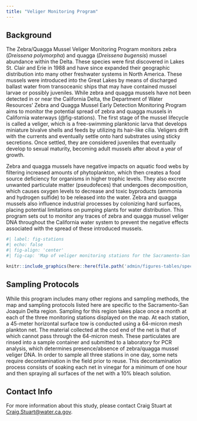```yaml
---
title: "Veliger Monitoring Program"
---
```


## Background

The Zebra/Quagga Mussel Veliger Monitoring Program monitors zebra (*Dreissena polymorpha*) and quagga (*Dreissena bugensis*) mussel abundance within the Delta. These species were first discovered in Lakes St. Clair and Erie in 1988 and have since expanded their geographic distribution into many other freshwater systems in North America. These mussels were introduced into the Great Lakes by means of discharged ballast water from transoceanic ships that may have contained mussel larvae or possibly juveniles. While zebra and quagga mussels have not been detected in or near the California Delta, the Department of Water Resources' Zebra and Quagga Mussel Early Detection Monitoring Program aims to monitor the potential spread of zebra and quagga mussels in California waterways (@fig-stations). The first stage of the mussel lifecycle is called a veliger, which is a free-swimming planktonic larva that develops miniature bivalve shells and feeds by utilizing its hair-like cilia. Veligers drift with the currents and eventually settle onto hard substrates using sticky secretions. Once settled, they are considered juveniles that eventually develop to sexual maturity, becoming adult mussels after about a year of growth.

Zebra and quagga mussels have negative impacts on aquatic food webs by filtering increased amounts of phytoplankton, which then creates a food source deficiency for organisms in higher trophic levels. They also excrete unwanted particulate matter (pseudofeces) that undergoes decomposition, which causes oxygen levels to decrease and toxic byproducts (ammonia and hydrogen sulfide) to be released into the water. Zebra and quagga mussels also influence industrial processes by colonizing hard surfaces, placing potential limitations on pumping plants for water distribution. This program sets out to monitor any traces of zebra and quagga mussel veliger DNA throughout the California water system to prevent the negative effects associated with the spread of these introduced mussels.

```r
#| label: fig-stations
#| echo: false
#| fig-align: 'center'
#| fig-cap: 'Map of veliger monitoring stations for the Sacramento-San Joaquin Delta region.'

knitr::include_graphics(here::here(file.path('admin/figures-tables/special-studies/veliger_station_map.png')))
```

## Sampling Protocols

While this program includes many other regions and sampling methods, the map and sampling protocols listed here are specific to the Sacramento-San Joaquin Delta region. Sampling for this region takes place once a month at each of the three monitoring stations displayed on the map. At each station, a 45-meter horizontal surface tow is conducted using a 64-micron mesh plankton net. The material collected at the cod end of the net is that of which cannot pass through the 64-micron mesh. These particulates are rinsed into a sample container and submitted to a laboratory for PCR analysis, which determines presence/absence of zebra/quagga mussel veliger DNA. In order to sample all three stations in one day, some nets require decontamination in the field prior to reuse. This decontamination process consists of soaking each net in vinegar for a minimum of one hour and then spraying all surfaces of the net with a 10% bleach solution.

## Contact Info

For more information about this study, please contact Craig Stuart at [Craig.Stuart\@water.ca.gov](mailto:Craig.Stuart@water.ca.gov){.email}.
